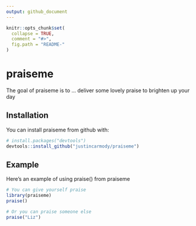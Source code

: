 ```yaml
---
output: github_document
---
```


<!-- README.md is generated from README.Rmd. Please edit that file -->

```r
knitr::opts_chunk$set(
  collapse = TRUE,
  comment = "#>",
  fig.path = "README-"
)
```

# praiseme

The goal of praiseme is to ... deliver some lovely praise to brighten up your day

## Installation

You can install praiseme from github with:

```r
# install.packages("devtools")
devtools::install_github("justincarmody/praiseme")
```

## Example

Here's an example of using praise() from praiseme

```r
# You can give yourself praise
library(praiseme)
praise()

# Or you can praise someone else
praise("Liz")
```
